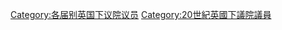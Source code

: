 {{United Kingdom MPs by Parliament header|30}}
[[Category:各届别英国下议院议员|Category:各届别英国下议院议员]]
[[Category:20世紀英國下議院議員|Category:20世紀英國下議院議員]]